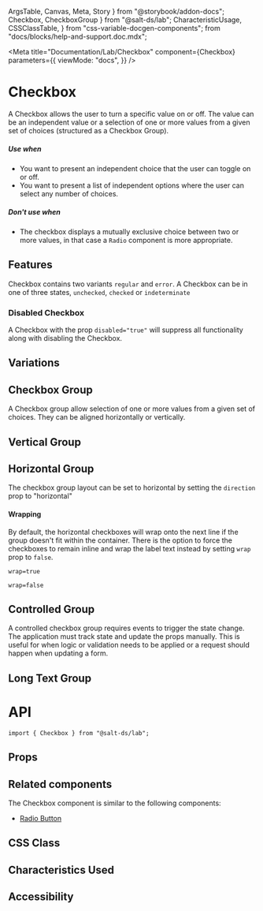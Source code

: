   ArgsTable,
  Canvas,
  Meta,
  Story
} from "@storybook/addon-docs";
  Checkbox,
  CheckboxGroup
} from "@salt-ds/lab";
  CharacteristicUsage,
  CSSClassTable,
} from "css-variable-docgen-components";
  from "docs/blocks/help-and-support.doc.mdx";

<Meta
  title="Documentation/Lab/Checkbox"
  component={Checkbox}
  parameters={{
    viewMode: "docs",
  }}
/>

# Checkbox

A Checkbox allows the user to turn a specific value on or off. The value can be an independent value or a selection of one or more values from a given set of choices (structured as a Checkbox Group).

##### Use when

- You want to present an independent choice that the user can toggle on or off.
- You want to present a list of independent options where the user can select any number of choices.

##### Don't use when

- The checkbox displays a mutually exclusive choice between two or more values, in that case a `Radio` component is more appropriate.

## Features

Checkbox contains two variants `regular` and `error`. A Checkbox can be in one of three states, `unchecked`, `checked` or `indeterminate`

### Disabled Checkbox

A Checkbox with the prop `disabled="true"` will suppress all functionality along with disabling the Checkbox.

## Variations

<Canvas>
  <Story id="lab-checkbox--checkbox-variations" />
</Canvas>

## Checkbox Group

A Checkbox group allow selection of one or more values from a given set of choices. They can be aligned horizontally or vertically.

## Vertical Group

<Canvas>
  <Story id="lab-checkbox--uncontrolled-group" />
</Canvas>

## Horizontal Group

The checkbox group layout can be set to horizontal by setting the `direction` prop to "horizontal"

<Canvas>
  <Story id="lab-checkbox--horizontal-group" />
</Canvas>

#### Wrapping

By default, the horizontal checkboxes will wrap onto the next line if the group doesn't fit within the container. There is the option to force the checkboxes to remain inline and wrap the label text instead by setting `wrap` prop to `false`.

`wrap=true`

<Canvas>
  <Story id="lab-checkbox--wrap-group" />
</Canvas>

`wrap=false`

<Canvas>
  <Story id="lab-checkbox--no-wrap-group" />
</Canvas>

## Controlled Group

A controlled checkbox group requires events to trigger the state change. The application must track state and update the props manually. This is useful for when logic or validation needs to be applied or a request should happen when updating a form.

<Canvas>
  <Story id="lab-checkbox--controlled-group" />
</Canvas>

## Long Text Group

<Canvas>
  <Story id="lab-checkbox--long-text-group" />
</Canvas>

# API

```
import { Checkbox } from "@salt-ds/lab";
```

## Props

<ArgsTable of={Checkbox} />

## Related components

The Checkbox component is similar to the following components:

- [Radio Button](?path=/docs/documentation-lab-radio-button--page)

## CSS Class

<CSSClassTable of={Checkbox} />

<CSSClassTable of={CheckboxGroup} />

## Characteristics Used

<CharacteristicUsage of={Checkbox} />

## Accessibility

<HelpAndSupport />
